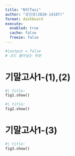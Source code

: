 ```yaml
---
title: "NYCTaxi"
author: "강신성(2020-14107)"
format: dashboard
execute: 
  enabled: true
  cache: false
  freeze: false
---
```




```python
#|output = false
# 코드 몰아넣는 부분
```

# 기말고사1-(1),(2)

```python
#| title: 
fig1.show()
```

```python
#| title: 
fig2.show()
```

# 기말고사1-(3)

```python
#| title: 
fig3.show()
```